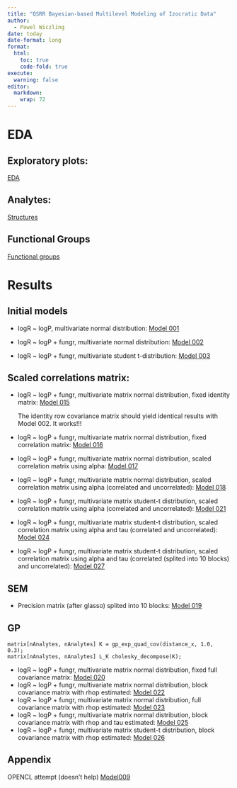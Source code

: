 ```yaml
---
title: "QSRR Bayesian-based Multilevel Modeling of Izocratic Data"
author:   
  - Pawel Wiczling
date: today
date-format: long
format:
  html:
    toc: true
    code-fold: true
execute:
  warning: false
editor: 
  markdown: 
    wrap: 72
---
```


# EDA

## Exploratory plots:

[EDA](eda.html "EDA")

## Analytes:

[Structures](print-analytes-structures.html "Structures")

## Functional Groups

[Functional groups](functional-groups-rdkit.html "Functional groups")

# Results

## Initial models

-   logR \~ logP, multivariate normal distribution: [Model
    001](model-development-001.html "Model 001")

-   logR \~ logP + fungr, multivariate normal distribution: [Model
    002](model-development-002.html "Model 002")

-   logR \~ logP + fungr, multivariate student t-distribution: [Model
    003](model-development-003.html "Model 003")
    
## Scaled correlations matrix:

-   logR \~ logP + fungr, multivariate matrix normal distribution,
    fixed identity matrix: [Model 015](model-development-015.html "Model 015")
    
    The identity row covariance matrix should yield identical results with Model 002. It works!!!
 
 -   logR \~ logP + fungr, multivariate matrix normal distribution,
    fixed correlation matrix: [Model 016](model-development-016.html "Model 016")
    
-   logR \~ logP + fungr, multivariate matrix normal distribution,
    scaled correlation matrix using alpha: [Model 017](model-development-017.html "Model 017") 
    
 -   logR \~ logP + fungr, multivariate matrix normal distribution,
    scaled correlation matrix using alpha (correlated and uncorrelated): [Model 018](model-development-018.html "Model 018")     
    
 -   logR \~ logP + fungr, multivariate matrix student-t distribution,
    scaled correlation matrix using alpha (correlated and uncorrelated): [Model 021](model-development-021.html "Model 021") 
    
 -   logR \~ logP + fungr, multivariate matrix student-t distribution,
    scaled correlation matrix using alpha and tau (correlated and uncorrelated): [Model 024](model-development-024.html "Model 024") 
  -   logR \~ logP + fungr, multivariate matrix student-t distribution,
    scaled correlation matrix using alpha and tau (correlated (splited into 10 blocks) and uncorrelated): [Model 027](model-development-027.html "Model 027")    
    
## SEM 
    
-   Precision matrix (after glasso) splited into 10 blocks: [Model
    019](model-development-019.html "Model 019")

 
## GP 
```         
matrix[nAnalytes, nAnalytes] K = gp_exp_quad_cov(distance_x, 1.0, 0.3);
matrix[nAnalytes, nAnalytes] L_K cholesky_decompose(K);
```

-   logR \~ logP + fungr, multivariate matrix normal distribution, fixed
    full covariance matrix: [Model
    020](model-development-020.html "Model 020")
-   logR \~ logP + fungr, multivariate matrix normal distribution, block
     covariance matrix with rhop estimated: [Model
    022](model-development-022.html "Model 022") 
-   logR \~ logP + fungr, multivariate matrix normal distribution, full
     covariance matrix with rhop estimated: [Model
    023](model-development-023.html "Model 023")  
-   logR \~ logP + fungr, multivariate matrix normal distribution, block
     covariance matrix with rhop and tau estimated: [Model
    025](model-development-025.html "Model 025")      
-   logR \~ logP + fungr, multivariate matrix student-t distribution, block
     covariance matrix with rhop estimated: [Model
    026](model-development-026.html "Model 026")      

## Appendix
OPENCL attempt (doesn't help) [Model009](model-development-009.qmd "Model 009")
